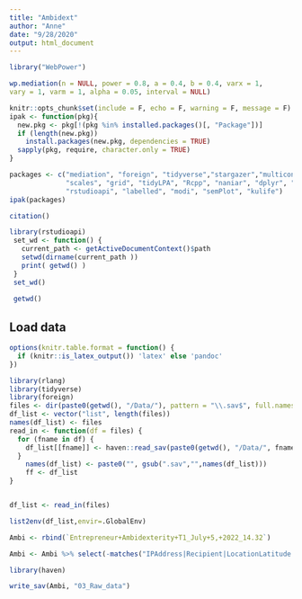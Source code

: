 ```yaml
---
title: "Ambidext"
author: "Anne"
date: "9/28/2020"
output: html_document
---
```


```r
library("WebPower")

wp.mediation(n = NULL, power = 0.8, a = 0.4, b = 0.4, varx = 1,
vary = 1, varm = 1, alpha = 0.05, interval = NULL)

```


```r
knitr::opts_chunk$set(include = F, echo = F, warning = F, message = F)
ipak <- function(pkg){
  new.pkg <- pkg[!(pkg %in% installed.packages()[, "Package"])]
  if (length(new.pkg)) 
    install.packages(new.pkg, dependencies = TRUE)
  sapply(pkg, require, character.only = TRUE)
}

packages <- c("mediation", "foreign", "tidyverse","stargazer","multicon", "ggplot2", "plyr", "reshape2", "readxl", 
              "scales", "grid", "tidyLPA", "Rcpp", "naniar", "dplyr", "car", "mice", 
              "rstudioapi", "labelled", "modi", "semPlot", "kulife")
ipak(packages)

citation()
```

```r
library(rstudioapi)
 set_wd <- function() {
   current_path <- getActiveDocumentContext()$path 
   setwd(dirname(current_path ))
   print( getwd() )
 }
 set_wd()
 
 getwd()
```

## Load data 

```r

options(knitr.table.format = function() {
  if (knitr::is_latex_output()) 'latex' else 'pandoc'
})

library(rlang)
library(tidyverse)
library(foreign)
files <- dir(paste0(getwd(), "/Data/"), pattern = "\\.sav$", full.names = FALSE) 
df_list <- vector("list", length(files))
names(df_list) <- files
read_in <- function(df = files) {
  for (fname in df) {
    df_list[[fname]] <- haven::read_sav(paste0(getwd(), "/Data/", fname), encoding = NULL, user_na = FALSE, col_select = NULL,skip = 0, n_max = Inf, .name_repair = "unique") 
  }
    names(df_list) <- paste0("", gsub(".sav","",names(df_list)))
    ff <- df_list
}


df_list <- read_in(files)

list2env(df_list,envir=.GlobalEnv)

Ambi <- rbind(`Entrepreneur+Ambidexterity+T1_July+5,+2022_14.32`) 

Ambi <- Ambi %>% select(-matches("IPAddress|Recipient|LocationLatitude|LocationLongitude|ResponseId|T1email_1"))

library(haven)

write_sav(Ambi, "03_Raw_data")

```

